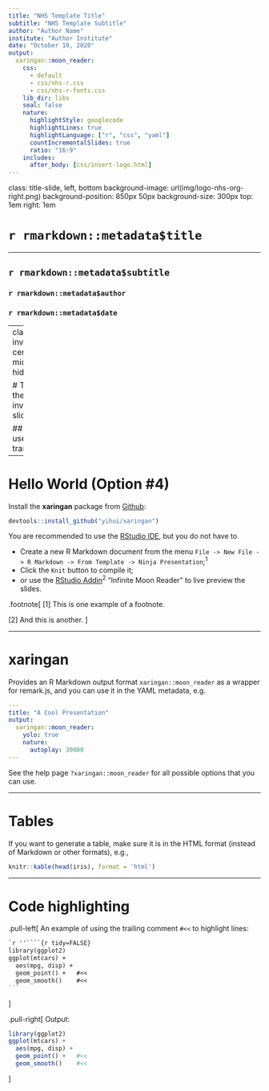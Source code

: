 ```yaml
---
title: "NHS Template Title"
subtitle: "NHS Template Subtitle"
author: "Author Name"
institute: "Author Institute"
date: "October 19, 2020"
output:
  xaringan::moon_reader:
    css: 
      - default
      - css/nhs-r.css
      - css/nhs-r-fonts.css
    lib_dir: libs
    seal: false
    nature:
      highlightStyle: googlecode
      highlightLines: true
      highlightLanguage: ["r", "css", "yaml"]
      countIncrementalSlides: true
      ratio: "16:9"
    includes:
      after_body: [css/insert-logo.html]
---
```

class: title-slide, left, bottom
background-image: url(img/logo-nhs-org-right.png)
background-position: 850px 50px
background-size: 300px
top: 1em
right: 1em

# `r rmarkdown::metadata$title`

-----

## **`r rmarkdown::metadata$subtitle`**
### `r rmarkdown::metadata$author`
### `r rmarkdown::metadata$date`

---
class: inverse, center, middle, hide-logo

# This is the inverse slide

## Often used for transitions

---

# Hello World (Option #4)

Install the **xaringan** package from [Github](https://github.com/yihui/xaringan):

```r
devtools::install_github("yihui/xaringan")
```

You are recommended to use the [RStudio IDE](https://www.rstudio.com/products/rstudio/), but you do not have to.

- Create a new R Markdown document from the menu `File -> New File -> R Markdown -> From Template -> Ninja Presentation`;<sup>1</sup>
- Click the `Knit` button to compile it;
- or use the [RStudio Addin](https://rstudio.github.io/rstudioaddins/)<sup>2</sup> "Infinite Moon Reader" to live preview the slides.

.footnote[
[1] This is one example of a footnote.

[2] And this is another.
]

---

# xaringan

Provides an R Markdown output format `xaringan::moon_reader` as a wrapper for remark.js, and you can use it in the YAML metadata, e.g.

```yaml
---
title: "A Cool Presentation"
output:
  xaringan::moon_reader:
    yolo: true
    nature:
      autoplay: 30000
---
```

See the help page `?xaringan::moon_reader` for all possible options that you can use.

---

# Tables

If you want to generate a table, make sure it is in the HTML format (instead of Markdown or other formats), e.g.,

```r
knitr::kable(head(iris), format = 'html')
```

---

# Code highlighting

.pull-left[
An example of using the trailing comment `#<<` to highlight lines:

````markdown
`r ''````{r tidy=FALSE}
library(ggplot2)
ggplot(mtcars) + 
  aes(mpg, disp) + 
  geom_point() +   #<<
  geom_smooth()    #<<
```
````
]

.pull-right[
Output:

```r
library(ggplot2)
ggplot(mtcars) + 
  aes(mpg, disp) + 
  geom_point() +   #<<
  geom_smooth()    #<<
```
]
